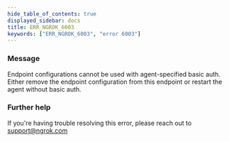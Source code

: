```yaml
---
hide_table_of_contents: true
displayed_sidebar: docs
title: ERR_NGROK_6003
keywords: ["ERR_NGROK_6003", "error 6003"]
---
```


### Message

Endpoint configurations cannot be used with agent-specified basic auth. Either remove the endpoint configuration from this endpoint or restart the agent without basic auth.

### Further help

If you're having trouble resolving this error, please reach out to [support@ngrok.com](mailto:support@ngrok.com?subject=Help%20with%20ERR_NGROK_6003)
